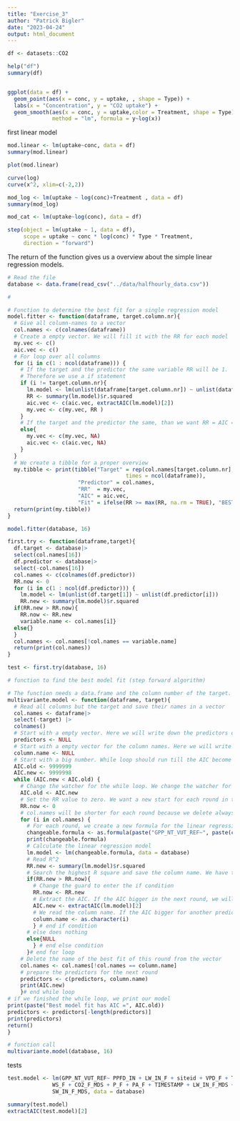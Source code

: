```yaml
---
title: "Exercise_3"
author: "Patrick Bigler"
date: "2023-04-24"
output: html_document
---
```





```r
df <- datasets::CO2

help("df")
summary(df)


ggplot(data = df) +
  geom_point(aes(x = conc, y = uptake, , shape = Type)) +
  labs(x = "Concentration", y = "CO2 uptake") +
  geom_smooth(aes(x = conc, y = uptake,color = Treatment, shape = Type), 
              method = "lm", formula = y~log(x))

```


first linear model

```r
mod.linear <- lm(uptake~conc, data = df)
summary(mod.linear)

plot(mod.linear)

```

```r
curve(log)
curve(x^2, xlim=c(-2,2))

mod_log <- lm(uptake ~ log(conc)+Treatment , data = df)
summary(mod_log)
```

```r
mod_cat <- lm(uptake~log(conc), data = df)
```


```r
step(object = lm(uptake ~ 1, data = df),
     scope = uptake ~ conc * log(conc) * Type * Treatment,
     direction = "forward")
```


The return of the function gives us a overview about the simple linear regression
models. 

```r
# Read the file
database <- data.frame(read_csv("../data/halfhourly_data.csv"))
```


```r
# 


```


```r
# Function to determine the best fit for a single regression model
model.fitter <- function(dataframe, target.column.nr){
  # Give all column-names to a vector
  col.names <- c(colnames(dataframe))
  # Create a empty vector. We will fill it with the RR for each model
  my.vec <- c()
  aic.vec <- c()
  # For loop over all columns
  for (i in c(1 : ncol(dataframe))) {
    # If the target and the predictor the same variable RR will be 1.
    # Therefore we use a if statement
    if (i != target.column.nr){
      lm.model <- lm(unlist(dataframe[target.column.nr]) ~ unlist(dataframe[i]))
      RR <- summary(lm.model)$r.squared
      aic.vec <- c(aic.vec, extractAIC(lm.model)[2])
      my.vec <- c(my.vec, RR )
    }
    # If the target and the predictor the same, than we want RR = AIC = 0
    else{
      my.vec <- c(my.vec, NA)
      aic.vec <- c(aic.vec, NA)
    }
  }
  # We create a tibble for a proper overview
  my.tibble <- print(tibble("Target" = rep(col.names[target.column.nr], 
                                     times = ncol(dataframe)),
                      "Predictor" = col.names,
                      "RR"  = my.vec,
                      "AIC" = aic.vec,
                      "Fit" = ifelse(RR >= max(RR, na.rm = TRUE), "BEST FIT", "NO")))
  return(print(my.tibble))
}

model.fitter(database, 16)
```



```r
first.try <- function(dataframe,target){
  df.target <- database|>
  select(col.names[16])
  df.predictor <- database|>
  select(-col.names[16]) 
  col.names <- c(colnames(df.predictor))
  RR.now <- 0
  for (i in c(1 : ncol(df.predictor))) {
    lm.model <- lm(unlist(df.target[1]) ~ unlist(df.predictor[i]))
    RR.new <- summary(lm.model)$r.squared
  if(RR.new > RR.now){
    RR.now <- RR.new
    variable.name <- col.names[i]}
  else{}
  }
  col.names <- col.names[!col.names == variable.name]
  return(print(col.names))
}

test <- first.try(database, 16)
```


```r
# function to find the best model fit (step forward algorithm)

# The function needs a data.frame and the column number of the target.
multivariante.model <- function(dataframe, target){
  # Read all columns but the target and save their names in a vector
  col.names <- dataframe|>
  select(-target) |>
  colnames()
  # Start with a empty vector. Here we will write down the predictors of the best fit for each round
  predictors <- NULL
  # Start with a empty vector for the column names. Here we will write down the fittest predictor for each round
  column.name <- NULL
  # Start with a big number. While loop should run till the AIC become bigger again
  AIC.old <- 9999999
  AIC.new <- 9999998
  while (AIC.new < AIC.old) {
    # Change the watcher for the while loop. We change the watcher for each round
    AIC.old <- AIC.new
    # Set the RR value to zero. We want a new start for each round in the for loop
    RR.now <- 0
    # col.names will be shorter for each round because we delete always the best fit from the vector
    for (i in col.names) {
      # For each round, we create a new formula for the linear regression model.   
      changeable.formula <- as.formula(paste("GPP_NT_VUT_REF~", paste(c(predictors, i), collapse = "+")))
      print(changeable.formula)
      # Calculate the linear regression model
      lm.model <- lm(changeable.formula, data = database)
      # Read R^2 
      RR.new <- summary(lm.model)$r.squared
      # Search the highest R square and save the column name. We have to delete the column for the next round
      if(RR.new > RR.now){
        # Change the guard to enter the if condition
        RR.now <- RR.new
        # Extract the AIC. If the AIC bigger in the next round, we will overwrite it.
        AIC.new <- extractAIC(lm.model)[2]
        # We read the column name. If the AIC bigger for another predictor, we will overwrite it
        column.name <- as.character(i)
        } # end if condition
      # else does nothing
      else{NULL
        } # end else condition
      }# end for loop
    # Delete the name of the best fit of this round from the vector 
    col.names <- col.names[!col.names == column.name]
    # prepare the predictors for the next round
    predictors <- c(predictors, column.name)
    print(AIC.new)
    }# end while loop
# if we finished the while loop, we print our model  
print(paste("Best model fit has AIC =", AIC.old))
predictors <- predictors[-length(predictors)]
print(predictors)
return()
}

# function call
multivariante.model(database, 16)
```


tests
```r
test.model <- lm(GPP_NT_VUT_REF~ PPFD_IN + LW_IN_F + siteid + VPD_F + TA_F_MDS + SW_IN_F +
              WS_F + CO2_F_MDS + P_F + PA_F + TIMESTAMP + LW_IN_F_MDS + VPD_F_MDS + USTAR +
              SW_IN_F_MDS, data = database)

summary(test.model)
extractAIC(test.model)[2]
```



